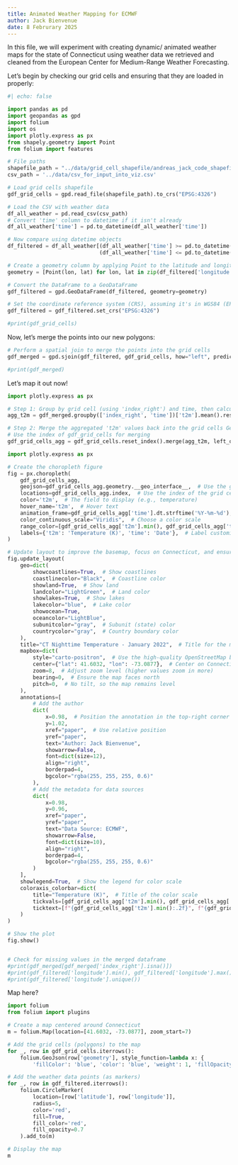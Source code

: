 ```yaml
---
title: Animated Weather Mapping for ECMWF
author: Jack Bienvenue
date: 8 Februrary 2025
---
```


In this file, we will experiment with creating dynamic/ animated weather maps for the state of Connecticut using weather data we retrieved and cleaned from the European Center for Medium-Range Weather Forecasting.

Let's begin by checking our grid cells and ensuring that they are loaded in properly:
``` python
#| echo: false

import pandas as pd
import geopandas as gpd
import folium
import os
import plotly.express as px
from shapely.geometry import Point
from folium import features

# File paths
shapefile_path = "../data/grid_cell_shapefile/andreas_jack_code_shapefile/era5_grid_registry.shp"
csv_path = '../data/csv_for_input_into_viz.csv'

# Load grid cells shapefile
gdf_grid_cells = gpd.read_file(shapefile_path).to_crs("EPSG:4326")

# Load the CSV with weather data
df_all_weather = pd.read_csv(csv_path)
# Convert 'time' column to datetime if it isn't already
df_all_weather['time'] = pd.to_datetime(df_all_weather['time'])

# Now compare using datetime objects
df_filtered = df_all_weather[(df_all_weather['time'] >= pd.to_datetime('2022-01-01')) & 
                             (df_all_weather['time'] <= pd.to_datetime('2022-01-14'))]

# Create a geometry column by applying Point to the latitude and longitude columns
geometry = [Point(lon, lat) for lon, lat in zip(df_filtered['longitude'], df_filtered['latitude'])]

# Convert the DataFrame to a GeoDataFrame
gdf_filtered = gpd.GeoDataFrame(df_filtered, geometry=geometry)

# Set the coordinate reference system (CRS), assuming it's in WGS84 (EPSG:4326)
gdf_filtered = gdf_filtered.set_crs("EPSG:4326")

#print(gdf_grid_cells)
```

Now, let's merge the points into our new polygons:

``` python
# Perform a spatial join to merge the points into the grid cells
gdf_merged = gpd.sjoin(gdf_filtered, gdf_grid_cells, how="left", predicate='intersects')

#print(gdf_merged)
```

Let's map it out now!

``` python
import plotly.express as px

# Step 1: Group by grid cell (using 'index_right') and time, then calculate the mean of 't2m' for each group
agg_t2m = gdf_merged.groupby(['index_right', 'time'])['t2m'].mean().reset_index()

# Step 2: Merge the aggregated 't2m' values back into the grid cells GeoDataFrame
# Use the index of gdf_grid_cells for merging
gdf_grid_cells_agg = gdf_grid_cells.reset_index().merge(agg_t2m, left_on='index', right_on='index_right', how='left')

import plotly.express as px

# Create the choropleth figure
fig = px.choropleth(
    gdf_grid_cells_agg,
    geojson=gdf_grid_cells_agg.geometry.__geo_interface__,  # Use the geometry for the map
    locations=gdf_grid_cells_agg.index,  # Use the index of the grid cells for locations
    color='t2m',  # The field to display (e.g., temperature)
    hover_name='t2m',  # Hover text
    animation_frame=gdf_grid_cells_agg['time'].dt.strftime('%Y-%m-%d'),  # Animation by time (formatted as Date)
    color_continuous_scale="Viridis",  # Choose a color scale
    range_color=[gdf_grid_cells_agg['t2m'].min(), gdf_grid_cells_agg['t2m'].max()],  # Set color range to the data min and max
    labels={'t2m': 'Temperature (K)', 'time': 'Date'},  # Label customization
)

# Update layout to improve the basemap, focus on Connecticut, and ensure proper orientation
fig.update_layout(
    geo=dict(
        showcoastlines=True,  # Show coastlines
        coastlinecolor="Black",  # Coastline color
        showland=True,  # Show land
        landcolor="LightGreen",  # Land color
        showlakes=True,  # Show lakes
        lakecolor="blue",  # Lake color
        showocean=True,
        oceancolor="LightBlue",
        subunitcolor="gray",  # Subunit (state) color
        countrycolor="gray",  # Country boundary color
    ),
    title="CT Nighttime Temperature - January 2022",  # Title for the map
    mapbox=dict(
        style="carto-positron",  # Use the high-quality OpenStreetMap basemap
        center={"lat": 41.6032, "lon": -73.0877},  # Center on Connecticut
        zoom=8,  # Adjust zoom level (higher values zoom in more)
        bearing=0,  # Ensure the map faces north
        pitch=0,  # No tilt, so the map remains level
    ),
    annotations=[
        # Add the author
        dict(
            x=0.98,  # Position the annotation in the top-right corner
            y=1.02,
            xref="paper",  # Use relative position
            yref="paper",
            text="Author: Jack Bienvenue",
            showarrow=False,
            font=dict(size=12),
            align="right",
            borderpad=4,
            bgcolor="rgba(255, 255, 255, 0.6)"
        ),
        # Add the metadata for data sources
        dict(
            x=0.98,
            y=0.96,
            xref="paper",
            yref="paper",
            text="Data Source: ECMWF",
            showarrow=False,
            font=dict(size=10),
            align="right",
            borderpad=4,
            bgcolor="rgba(255, 255, 255, 0.6)"
        )
    ],
    showlegend=True,  # Show the legend for color scale
    coloraxis_colorbar=dict(
        title="Temperature (K)",  # Title of the color scale
        tickvals=[gdf_grid_cells_agg['t2m'].min(), gdf_grid_cells_agg['t2m'].max()],
        ticktext=[f"{gdf_grid_cells_agg['t2m'].min():.2f}", f"{gdf_grid_cells_agg['t2m'].max():.2f}"],
    )
)

# Show the plot
fig.show()


# Check for missing values in the merged dataframe
#print(gdf_merged[gdf_merged['index_right'].isna()])
#print(gdf_filtered['longitude'].min(), gdf_filtered['longitude'].max())
#print(gdf_filtered['longitude'].unique())

```

Map here?

``` python
import folium
from folium import plugins

# Create a map centered around Connecticut
m = folium.Map(location=[41.6032, -73.0877], zoom_start=7)

# Add the grid cells (polygons) to the map
for _, row in gdf_grid_cells.iterrows():
    folium.GeoJson(row['geometry'], style_function=lambda x: {
        'fillColor': 'blue', 'color': 'blue', 'weight': 1, 'fillOpacity': 0.1}).add_to(m)

# Add the weather data points (as markers)
for _, row in gdf_filtered.iterrows():
    folium.CircleMarker(
        location=[row['latitude'], row['longitude']],
        radius=5,
        color='red',
        fill=True,
        fill_color='red',
        fill_opacity=0.7
    ).add_to(m)

# Display the map
m

```